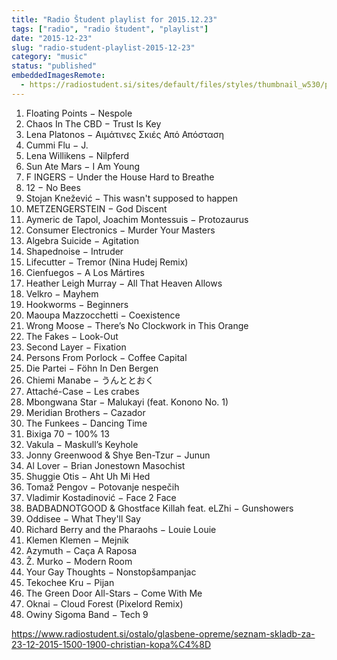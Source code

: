 ```yaml
---
title: "Radio Študent playlist for 2015.12.23"
tags: ["radio", "radio študent", "playlist"]
date: "2015-12-23"
slug: "radio-student-playlist-2015-12-23"
category: "music"
status: "published"
embeddedImagesRemote:
  - https://radiostudent.si/sites/default/files/styles/thumbnail_w530/public/slike/2015-12-23-seznam-skladb-za-23.12.2015-15.00-19.00-christian-kopa%C4%8D-50210.jpg
---
```



1. Floating Points − Nespole
2. Chaos In The CBD − Trust Is Key
3. Lena Platonos − Αιμάτινες Σκιές Από Απόσταση
4. Cummi Flu − J.
5. Lena Willikens − Nilpferd
6. Sun Ate Mars − I Am Young
7. F INGERS − Under the House Hard to Breathe
8. 12 − No Bees
9. Stojan Knežević − This wasn't supposed to happen
10. METZENGERSTEIN − God Discent
11. Aymeric de Tapol, Joachim Montessuis − Protozaurus
12. Consumer Electronics − Murder Your Masters
13. Algebra Suicide − Agitation
14. Shapednoise − Intruder
15. Lifecutter − Tremor (Nina Hudej Remix)
16. Cienfuegos − A Los Mártires
17. Heather Leigh Murray − All That Heaven Allows
18. Velkro − Mayhem
19. Hookworms − Beginners
20. Maoupa Mazzocchetti − Coexistence
21. Wrong Moose − There’s No Clockwork in This Orange
22. The Fakes − Look-Out
23. Second Layer − Fixation
24. Persons From Porlock − Coffee Capital
25. Die Partei − Föhn In Den Bergen
26. Chiemi Manabe − うんととおく
27. Attaché-Case − Les crabes
28. Mbongwana Star − Malukayi (feat. Konono No. 1)
29. Meridian Brothers − Cazador
30. The Funkees − Dancing Time
31. Bixiga 70 − 100% 13
32. Vakula − Maskull’s Keyhole
33. Jonny Greenwood & Shye Ben-Tzur − Junun
34. Al Lover − Brian Jonestown Masochist
35. Shuggie Otis − Aht Uh Mi Hed
36. Tomaž Pengov − Potovanje nespečih
37. Vladimir Kostadinović − Face 2 Face
38. BADBADNOTGOOD & Ghostface Killah feat. eLZhi − Gunshowers
39. Oddisee − What They'll Say
40. Richard Berry and the Pharaohs − Louie Louie
41. Klemen Klemen − Mejnik
42. Azymuth − Caça A Raposa
43. Ž. Murko − Modern Room
44. Your Gay Thoughts − Nonstopšampanjac
45. Tekochee Kru − Pijan
46. The Green Door All-Stars − Come With Me
47. Oknai − Cloud Forest (Pixelord Remix)
48. Owiny Sigoma Band − Tech 9

<https://www.radiostudent.si/ostalo/glasbene-opreme/seznam-skladb-za-23-12-2015-1500-1900-christian-kopa%C4%8D>

<div
  style={{
    gridArea: "1/1",
    position: "relative",
    placeItems: "center",
    display: "grid",
  }}
>
  <GatsbyImage
    style={{ marginTop: "2em" }}
    imgStyle={{ border: "3px dotted tomato" }}
    alt=""
    image={getImage(props.remoteImages[0])}
  />
</div>
